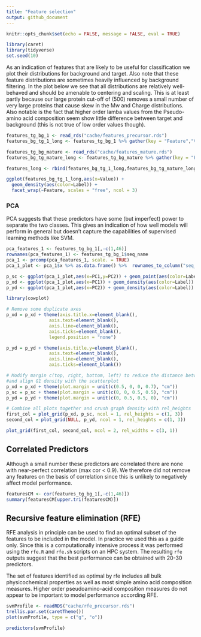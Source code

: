 ```yaml
---
title: "Feature selection"
output: github_document
---
```


```r
knitr::opts_chunk$set(echo = FALSE, message = FALSE, eval = TRUE)
```

```r
library(caret)
library(tidyverse)
set.seed(10)
```

As an indication of features that are likely to be useful for classification we plot their distributions for background and target.  Also note that these feature distributions are sometimes heavily influenced by background filtering.  In the plot below we see that all distributions are relatively well-behaved and should be amenable to centering and scaling.  This is at least partly because our large protein cut-off of (500) removes a small number of very large proteins that cause skew in the Mw and Charge distributions.  Also notable is the fact that higher order lamba values from the Pseudo-amino acid composition seem show little difference between target and background (this is not true of low order values though).

```r
features_tg_bg_1 <- read_rds("cache/features_precursor.rds")
features_bg_tg_1_long <- features_tg_bg_1 %>% gather(key = "Feature","Value",-seq_name,-Label) %>% add_column(database="precursors")

features_tg_bg_mature <- read_rds("cache/features_mature.rds")
features_bg_tg_mature_long <- features_tg_bg_mature %>% gather(key = "Feature","Value",-seq_name,-Label) %>% add_column(database="mature")

features_long <- rbind(features_bg_tg_1_long,features_bg_tg_mature_long)

ggplot(features_bg_tg_1_long,aes(x=Value)) + 
  geom_density(aes(color=Label)) + 
  facet_wrap(~Feature, scales = "free", ncol = 3)
```


### PCA

PCA suggests that these predictors have some (but imperfect) power to separate the two classes.  This gives an indication of how well models will perform in general but doesn't capture the capabilities of supervised learning methods like SVM.

```r
pca_features_1 <- features_tg_bg_1[,-c(1,46)]
rownames(pca_features_1) <- features_tg_bg_1$seq_name
pca_1 <- prcomp(pca_features_1, scale. = TRUE)
pca_1_plot <- pca_1$x %>% as.data.frame() %>%  rownames_to_column("seq_name") %>% left_join(features_tg_bg_1)

p_sc <- ggplot(pca_1_plot,aes(x=PC1,y=PC2)) + geom_point(aes(color=Label)) + theme(legend.position = "none")
p_xd <- ggplot(pca_1_plot,aes(x=PC1)) + geom_density(aes(color=Label))
p_yd <- ggplot(pca_1_plot,aes(x=PC2)) + geom_density(aes(color=Label)) + coord_flip()

library(cowplot)

# Remove some duplicate axes
p_xd = p_xd + theme(axis.title.x=element_blank(),
				axis.text=element_blank(),
				axis.line=element_blank(),
				axis.ticks=element_blank(),
				legend.position = "none")

p_yd = p_yd + theme(axis.title.y=element_blank(),
				axis.text=element_blank(),
				axis.line=element_blank(),
				axis.ticks=element_blank())

# Modify margin c(top, right, bottom, left) to reduce the distance between plots
#and align G1 density with the scatterplot
p_xd = p_xd + theme(plot.margin = unit(c(0.5, 0, 0, 0.7), "cm"))
p_sc = p_sc + theme(plot.margin = unit(c(0, 0, 0.5, 0.5), "cm"))
p_yd = p_yd + theme(plot.margin = unit(c(0, 0.5, 0.5, 0), "cm"))

# Combine all plots together and crush graph density with rel_heights
first_col = plot_grid(p_xd, p_sc, ncol = 1, rel_heights = c(1, 3))
second_col = plot_grid(NULL, p_yd, ncol = 1, rel_heights = c(1, 3))

plot_grid(first_col, second_col, ncol = 2, rel_widths = c(3, 1))
```

## Correlated Predictors

Although a small number these predictors are correlated there are none with near-perfect correlation (max cor < 0.9).  We therefore did not remove any features on the basis of correlation since this is unlikely to negatively affect model performance. 

```r
featuresCM <- cor(features_tg_bg_1[,-c(1,46)])
summary(featuresCM[upper.tri(featuresCM)])
```

## Recursive feature elimination (RFE)

RFE analysis in principle can be used to find an optimal subset of the features to be included in the model. In practice we used this as a guide only. Since this is a computationally intensive process it was performed using the `rfe.R` and `rfe.sh` scripts on an HPC system.  The resulting `rfe` outputs suggest that the best performance can be obtained with 20-30 predictors.  

The set of features identified as optimal by rfe includes all bulk physicochemical properties as well as most simple amino acid composition measures.  Higher order pseudoamino-acid composition measures do not appear to be important to model performance according RFE.

```r
svmProfile <- readRDS("cache/rfe_precursor.rds")
trellis.par.set(caretTheme())
plot(svmProfile, type = c("g", "o"))
```

```r
predictors(svmProfile)
```


